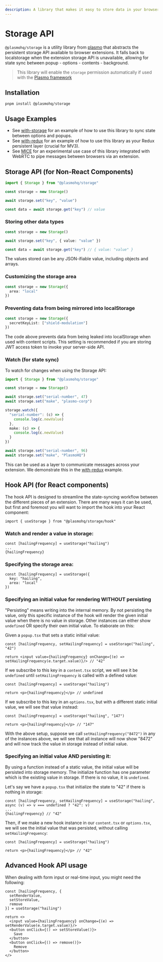 ```yaml
---
description: A library that makes it easy to store data in your browser extension's storage.
---
```



# Storage API

<ShieldBanners packageName="@plasmohq/storage" />

`@plasmohq/storage` is a utility library from [plasmo](https://www.plasmo.com/) that abstracts the persistent storage API available to browser extensions. It falls back to localstorage when the extension storage API is unavailable, allowing for state sync between popup - options - contents - background.

> This library will enable the `storage` permission automatically if used with the [Plasmo framework](https://docs.plasmo.com)

## Installation

```
pnpm install @plasmohq/storage
```

## Usage Examples

- See [with-storage](https://github.com/PlasmoHQ/examples/tree/main/with-storage) for an example of how to use this library to sync state between options and popups.
- See [with-redux](https://github.com/PlasmoHQ/examples/tree/main/with-redux) for an example of how to use this library as your Redux persistent layer (crucial for MV3).
- See [MICE](https://github.com/PlasmoHQ/mice) for an experimental use case of this library integrated with WebRTC to pipe messages between browsers via an extension.

## Storage API (for Non-React Components)

```ts
import { Storage } from "@plasmohq/storage"

const storage = new Storage()

await storage.set("key", "value")

const data = await storage.get("key") // value
```

### Storing other data types

```ts
const storage = new Storage()

await storage.set("key", { value: "value" })

const data = await storage.get("key") // { value: "value" }

```

The values stored can be any JSON-ifiable value, including objects and arrays.

### Customizing the storage area

```ts
const storage = new Storage({
  area: "local"
})
```

### Preventing data from being mirrored into localStorage

```ts
const storage = new Storage({
  secretKeyList: ["shield-modulation"]
})
```

The code above prevents data from being leaked into localStorage when used with content scripts. This setting is recommended if you are storing JWT access token to invoke your server-side API.

### Watch (for state sync)

To watch for changes when using the Storage API:

```ts
import { Storage } from "@plasmohq/storage"

const storage = new Storage()

await storage.set("serial-number", 47)
await storage.set("make", "plasmo-corp")

storage.watch({
  "serial-number": (c) => {
    console.log(c.newValue)
  },
  make: (c) => {
    console.log(c.newValue)
  }
})

await storage.set("serial-number", 96)
await storage.set("make", "PlasmoHQ")
```

This can be used as a layer to communicate messages across your extension. We demonstrate this in the [with-redux](https://github.com/PlasmoHQ/examples/tree/main/with-redux) example.

## Hook API (for React components)

The hook API is designed to streamline the state-syncing workflow between the different pieces of an extension. There are many ways it can be used, but first and foremost you will want to import the hook into your React component:

```tsx
import { useStorage } from "@plasmohq/storage/hook"
```

### Watch and render a value in storage:

```tsx
const [hailingFrequency] = useStorage("hailing")
...
{hailingFrequency}
```

### Specifying the storage area:

```tsx
const [hailingFrequency] = useStorage({
  key: "hailing",
  area: "local"
})
```

### Specifying an initial value for rendering WITHOUT persisting

"Persisting" means writing into the internal memory. By not persisting the value, only this specific instance of the hook will render the given initial value when there is no value in storage. Other instances can either show `undefined` OR specify their own initial value. To elaborate on this:

Given a `popup.tsx` that sets a static initial value:

```tsx filename="popup.tsx"
const [hailingFrequency, setHailingFrequency] = useStorage("hailing", "42")

return <input value={hailingFrequency} onChange={(e) => setHailingFrequency(e.target.value)}/> // "42"
```

If we subscribe to this key in a `content.tsx` script, we will see it be `undefined` until `setHailingFrequency` is called with a defined value:

```tsx filename="content.tsx"
const [hailingFrequency] = useStorage("hailing")

return <p>{hailingFrequency}</p> // undefined
```

If we subscribe to this key in an `options.tsx`, but with a different static initial value, we will see that value instead:

```tsx filename="options.tsx"
const [hailingFrequency] = useStorage("hailing", "147")

return <p>{hailingFrequency}</p> // "147"
```

With the above setup, suppose we call `setHailingFrequency("8472")` in any of the instances above, we will see that all instance will now show "8472" and will now track the value in storage instead of initial value.

### Specifying an initial value AND persisting it:

By using a function instead of a static value, the initial value will be persisted into storage memory. The initialize function has one parameter which is the existing value in storage. If there is no value, it is `undefined`.

Let's say we have a `popup.tsx` that initialize the state to "42" if there is nothing in storage:

```tsx filename="popup.tsx"
const [hailingFrequency, setHailingFrequency] = useStorage("hailing", async (v) => v === undefined ? "42": v)
...
{hailingFrequency} // "42"
```

Then, if we make a new hook instance in our `content.tsx` or `options.tsx`, we will see the initial value that was persisted, without calling `setHailingFrequency`:

```tsx
const [hailingFrequency] = useStorage("hailing")

return <p>{hailingFrequency}</p> // "42"
```

## Advanced Hook API usage

When dealing with form input or real-time input, you might need the following:

```tsx
const [hailingFrequency, {
  setRenderValue,
  setStoreValue,
  remove
}] = useStorage("hailing")

return <>
  <input value={hailingFrequency} onChange={(e) => setRenderValue(e.target.value)}/>
  <button onClick={() => setStoreValue()}>
    Save
  </button>
  <button onClick={() => remove()}>
    Remove
  </button>
</>

```
